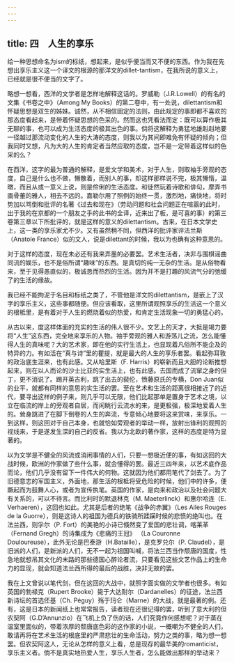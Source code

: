 ```yaml
---
---
---
```

title: 四　人生的享乐
---



给一种思想命名为ism的标纸，想起来，是似乎便当而又不便的东西。作为我在先想出享乐主义这一个译文的根源的那洋文的dillet-tantism，在我所说的意义上，已经就是很不便当的文字了。

略想一想看，西洋的文学者是怎样地解释这话的。罗威勒（J.R.Lowell）的有名的文集《书卷之中》（Among My Books）的第二卷中，有一处说，dilettantism和怀疑思想是双生的姊妹。诚然，从不相信固定的法则，由此规定的事即都不喜欢的那态度看起来，是带着怀疑思想的色采的。然而这也凭看法而定：既可以算作极其无聊的事，也可以成为生活态度的极其出色的事。倘将这解释为勇猛地雄赳赳地要一径越过那流动变化的人生的大涛的态度，则我以为其间即难免有怀疑的倾向；但我同时又想，凡为大的人生的肯定者当然应取的态度，岂不是一定带着这样似的色采的么？

在西洋，这字的最为普通的解释，是爱文学和美术，对于人生，则取袖手旁观的态度，自己是什么也不做，懒散着，而别人的事，却这样那样说不完，极其懒惰，温暾，而且从或一意义上说，则是伶俐的生活态度。和徒然玩着诗歌和俳句，摩弄书画骨董的雅人，相去不远的。嘉勒尔用了照例的始终一贯，激烈地，痛快地，将时势加以骂倒和批评的名著《过去和现在》（劳动问题和社会问题正在喧嚣的此时，出于我的在京都的一个朋友之手的此书的全译，近来出了板，是可喜的事）的第三卷第三章以下所批评的，就是这样的意义的dilettantism。古来，在日本文学史上，这一类的享乐家尤不少。又有虽然稍不同，但西洋的批评家评法兰斯（Anatole France）似的文人，说是dilettant的时候，我以为也确有这种意思的。

对于这样的态度，现在未必还有我来弄墨的必要罢。艺术生活者，决非与围棋谣曲同流的娱乐，也不是俗所谓“趣味”的东西。是真切的纯一无杂的生活。是从俗物看来，至于见得愚直似的，极诚恳而热烈的生活。因为并不是打趣的风流气分的弛缓了的生活的缘故。

我已经不能拘泥于名目和标纸之类了，不管他是洋文的dilettantism，是嵌上了汉字的享乐主义，这些事都随便。但应该看取，这里所谓观照享乐的生活这一个意义的根柢里，是有着对于人生的燃烧着似的热爱，和肯定生活现象一切的勇猛心的。

从古以来，度这样体面的充实的生活的伟人很不少。文艺上的天才，大抵是竭力要将“人生”这东西，完全地来享乐的人物。袖手旁观的雅人和游荡儿之流，怎么能懂得人生的真味呢？大的艺术家，即在他的实行生活上，也显现着凡俗所不能企及的特异的力。有如活在“真与诗”里的瞿提，就是最大的人生的享乐者罢。看起弥耳敦的政治底生涯来，也有此感。又从哈里斯（F. Harris）的崭新而且大胆的论断推想起来，则在以人而论的沙士比亚的实生活上，也有此感。去国而成了流窜之身的但丁，更不消说了。踢开英吉利，跳了出去的裴伦，愤藤原氏的专横，Don Juan似的业平，就都有同样的意思的实生活的罢。至在艺术和生活的距离很相接近了的近代，要寻出这样的例子来，则几乎可以无限，他们比起那单是置身于艺术之境，以立在临流的岸上的旁观者自居，而闲眺行云流水的来，是更极强，极深地爱着人生的。耸身跳进了在脚下倒卷的人生的奔流，专意倾心地要将这来赏味，来享乐。一到这样，则这回对于自己本身，也就恰如旁观者的举动一样，放射出锋利的观照的视线来，于是遂发生深的自己的反省。我以为北欧的著作家，这样的态度是特为显著的。

以为文学是不健全的风流或消闲事情的人们，只要一想极近便的事，有如这回的大战时候，欧洲的作家做了些什么事，就会懂得的罢。最近三四年来，以艺术底作品而论，他们几乎没有留下一件伟大的何物。这就因为他们都用笔代了剑去了。为了旧德意志的军国主义，外面地，那生活的根柢将受危险的时候，他们中的许多，便蹶起而为鼓舞人心，或者为宣传执笔。英国的作家，是向来和政治以及社会问题大有关系的，可以不待言。而比利时的默退林克（M. Maeterlinck）和惠尔哈连（E. Verhaeren），这回也如此。尤其是后者的绝笔《战争的赤翼》（Les Ailes Rouges de la Guorre），则是这诗人的祖国为德兵的铁骑所蹂躏时候的悲愤的绝叫也。在法兰西，则孚尔（P. Fort）的美艳的小诗已倏然变了爱国的悲壮调，喀莱革（Fernand Gregh）的诗集成为《悲痛的王冠》 （La Couronne Douloureuse），此外无论是巴泰游（H.Bataille），是克罗兑尔（P. Claudel），是旧派的人们，是新派的人们，无不一起为祖国叫喊，将法兰西当作颓唐的国度，性急地就想吊其文化的末路的那些德国心醉论者流，只要看见这些文艺作品上的生命力的显现，就会知道法兰西所得的最后的战胜，决非无故的罢。

我在上文曾说以笔代剑，但在这回的大战中，就照字面实做的文学者也很多。有如英国的勃禄克（Rupert Brooke）毙于大达耐尔（Dardanelles）的征途，法兰西新诗坛的首选伾基（Ch. Péguy）殇于玛仑（Marne）的大战，就是最著的例。还有，这是日本的新闻纸上也常常报告，读者现在还很记得的罢，听到了意大利的但农契阿（G.D’Annunzio）在飞机上负了伤的话，人们究竟作何感想呢？对于蒸在温室里面似的，带着浓厚的颓唐底色彩的这作家的小说，一概嘲为不健全的人们，敢请再将在艺术生活的根底里的严肃悲壮的生命活动，努力之类的事，略为想一想罢。但农契阿这人，无论从怎样的意义上看，总是现存的最华美的romanticist，享乐主义者。倘不是真实地热爱人生，享乐人生者，怎么能做出那样的举动来？